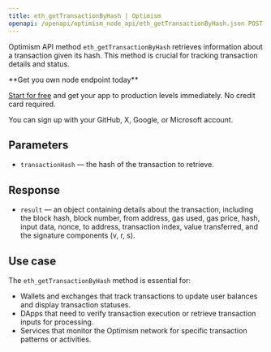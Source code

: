 ---
title: eth_getTransactionByHash | Optimism
openapi: /openapi/optimism_node_api/eth_getTransactionByHash.json POST /efb0a5eccd2caa5135eb54eba6f7f300
---

Optimism API method `eth_getTransactionByHash` retrieves information about a transaction given its hash. This method is crucial for tracking transaction details and status.

<Check>
**Get you own node endpoint today**

[Start for free](https://console.chainstack.com/) and get your app to production levels immediately. No credit card required.

You can sign up with your GitHub, X, Google, or Microsoft account.
</Check>


## Parameters

* `transactionHash` — the hash of the transaction to retrieve.

## Response

* `result` — an object containing details about the transaction, including the block hash, block number, from address, gas used, gas price, hash, input data, nonce, to address, transaction index, value transferred, and the signature components (v, r, s).

## Use case

The `eth_getTransactionByHash` method is essential for:

* Wallets and exchanges that track transactions to update user balances and display transaction statuses.
* DApps that need to verify transaction execution or retrieve transaction inputs for processing.
* Services that monitor the Optimism network for specific transaction patterns or activities.
